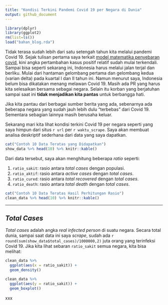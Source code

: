 ```yaml
---
title: "Kondisi Terkini Pandemi Covid 19 per Negara di Dunia"
output: github_document
---
```


```r
library(dplyr)
library(ggplot2)
rm(list=ls())
load("bahan_blog.rda")
```

Tidak terasa sudah lebih dari satu setengah tahun kita melalui pandemi Covid 19. Sejak tulisan pertama saya terkait [model matematika penyebaran covid](https://ikanx101.com/blog/covid/), kini angka pertambahan kasus positif relatif sudah mulai terkendali. Sampai bisa seperti sekarang ini, Indonesia harus melalui jalan terjal dan berliku. Mulai dari hantaman gelombang pertama dan gelombang kedua (varian delta) pada kuartal I dan II tahun ini. Namun menurut saya, Indonesia belum bisa dikatakan menang melawan Covid 19. Masih ada PR yang harus kita selesaikan bersama sebagai negara. Selain itu korban yang berjatuhan sampai saat ini __tidak menjadikan kita pantas__ untuk berbangga hati.

Jika kita pantau dari berbagai sumber berita yang ada, sebenarnya ada beberapa negara yang sudah jauh lebih dulu "terbebas" dari Covid 19. Sementara sebagian lainnya masih berusaha keluar.

Sekarang mari kita lihat kondisi terkini Covid 19 per negara seperti yang saya himpun dari situs `r url` per `r waktu_scrape`. Saya akan membuat analisa deskriptif sederhana dari data yang saya dapatkan.

```r
cat("Contoh 10 Data Teratas yang Didapatkan")
show_data %>% head(10) %>% knitr::kable()
```

Dari data tersebut, saya akan menghitung beberapa _ratio_ seperti:

1. `ratio_sakit`: rasio antara _total cases_ dengan populasi.
1. `ratio_aktif`: rasio antara _active cases_ dengan _total cases_.
1. `ratio_cured`: rasio antara _total recovered_ dengan _total cases_.
1. `ratio_death`: rasio antara _total death_ dengan _total cases_.

```r
cat("Contoh 10 Data Teratas Hasil Perhitungan Rasio")
clean_data %>% head(10) %>% knitr::kable()
```

---

## _Total Cases_

_Total cases_ adalah angka _real infected person_ di suatu negara. Secara total dunia, sampai saat data ini saya _scrape_, sudah ada `r round(sum(show_data$total_cases)/1000000,2)` juta orang yang terinfeksi Covid 19. Jika kita lihat sebaran `ratio_sakit` semua negara, kita bisa melihat:

```r
clean_data %>%
  ggplot(aes(x = ratio_sakit)) +
  geom_density()

clean_data %>%
  ggplot(aes(y = ratio_sakit)) +
  geom_boxplot()
```

xxx
